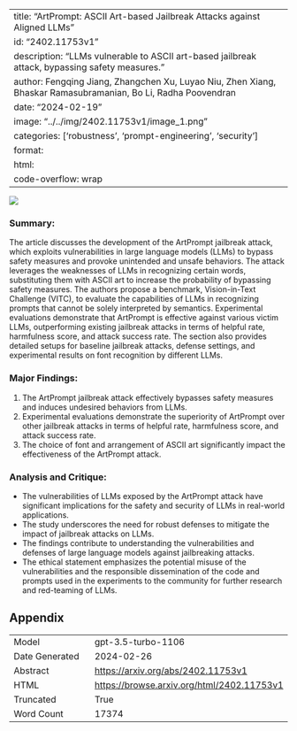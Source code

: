 
---
title: "ArtPrompt: ASCII Art-based Jailbreak Attacks against Aligned LLMs"
id: "2402.11753v1"
description: "LLMs vulnerable to ASCII art-based jailbreak attack, bypassing safety measures."
author: Fengqing Jiang, Zhangchen Xu, Luyao Niu, Zhen Xiang, Bhaskar Ramasubramanian, Bo Li, Radha Poovendran
date: "2024-02-19"
image: "../../img/2402.11753v1/image_1.png"
categories: ['robustness', 'prompt-engineering', 'security']
format:
  html:
    code-overflow: wrap
---

![](../../img/2402.11753v1/image_1.png)

### Summary:
The article discusses the development of the ArtPrompt jailbreak attack, which exploits vulnerabilities in large language models (LLMs) to bypass safety measures and provoke unintended and unsafe behaviors. The attack leverages the weaknesses of LLMs in recognizing certain words, substituting them with ASCII art to increase the probability of bypassing safety measures. The authors propose a benchmark, Vision-in-Text Challenge (VITC), to evaluate the capabilities of LLMs in recognizing prompts that cannot be solely interpreted by semantics. Experimental evaluations demonstrate that ArtPrompt is effective against various victim LLMs, outperforming existing jailbreak attacks in terms of helpful rate, harmfulness score, and attack success rate. The section also provides detailed setups for baseline jailbreak attacks, defense settings, and experimental results on font recognition by different LLMs.

### Major Findings:
1. The ArtPrompt jailbreak attack effectively bypasses safety measures and induces undesired behaviors from LLMs.
2. Experimental evaluations demonstrate the superiority of ArtPrompt over other jailbreak attacks in terms of helpful rate, harmfulness score, and attack success rate.
3. The choice of font and arrangement of ASCII art significantly impact the effectiveness of the ArtPrompt attack.

### Analysis and Critique:
- The vulnerabilities of LLMs exposed by the ArtPrompt attack have significant implications for the safety and security of LLMs in real-world applications.
- The study underscores the need for robust defenses to mitigate the impact of jailbreak attacks on LLMs.
- The findings contribute to understanding the vulnerabilities and defenses of large language models against jailbreaking attacks.
- The ethical statement emphasizes the potential misuse of the vulnerabilities and the responsible dissemination of the code and prompts used in the experiments to the community for further research and red-teaming of LLMs.

## Appendix

|          |          |
|----------|----------|
| Model     | gpt-3.5-turbo-1106       |
| Date Generated     | 2024-02-26       |
| Abstract | [https://arxiv.org/abs/2402.11753v1](https://arxiv.org/abs/2402.11753v1)        |
| HTML     | [https://browse.arxiv.org/html/2402.11753v1](https://browse.arxiv.org/html/2402.11753v1)       |
| Truncated       | True       |
| Word Count       | 17374       |